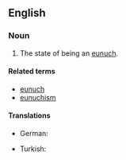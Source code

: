 ==English==

===Noun===
{{en-noun|-}}

# The state of being an [[eunuch]].

====Related terms====
* [[eunuch]]
* [[eunuchism]]

====Translations====
{{trans-top|state of being a eunuch}}
* German: {{t|de|Eunuchsein|n}}
{{trans-mid}}
* Turkish: {{t+|tr|hadımlık}}
{{trans-bottom}}
